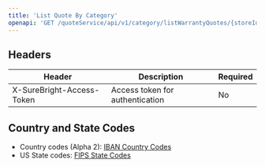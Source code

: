 ```yaml
---
title: 'List Quote By Category'
openapi: 'GET /quoteService/api/v1/category/listWarrantyQuotes/{storeId}?country={country}&sbCategoryId={sbCategoryId}&price={price}'
---
```


## Headers

| Header | Description | Required |
|--------|-------------|----------|
| X-SureBright-Access-Token | Access token for authentication | No |



## Country and State Codes

- Country codes (Alpha 2): [IBAN Country Codes](https://www.iban.com/country-codes)
- US State codes: [FIPS State Codes](https://en.wikipedia.org/wiki/Federal_Information_Processing_Standard_state_code) 